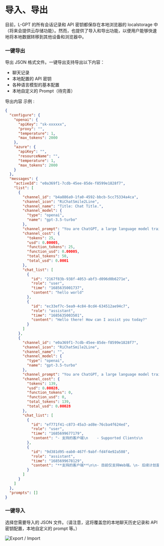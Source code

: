 # 导入、导出

目前，L-GPT 的所有会话记录和 API 密钥都保存在本地浏览器的 localstorage 中（将来会提供云存储功能）。然而，也提供了导入和导出功能，以便用户能够快速地将本地数据转移到其他设备和浏览器中。

### 一键导出

导出 JSON 格式文件。一键导出支持导出以下内容：

- 聊天记录
- 本地配置的 API 密钥
- 各种语言模型的基本配置
- 本地自定义的 Prompt（待完善）

导出内容 示例 :

```json filename="LGPT_Export_2023-06-03.json" copy
{
  "configure": {
    "openai": {
      "apiKey": "sk-xxxxxx",
      "proxy": "",
      "temperature": 1,
      "max_tokens": 2000
    },
    "azure": {
      "apiKey": "",
      "resourceName": "",
      "temperature": 1,
      "max_tokens": 2000
    }
  },
  "messages": {
    "activeId": "e0a369f1-7cdb-45ee-85de-f8599e1828f7",
    "list": [
      {
        "channel_id": "b4a886a9-1fa0-4592-bbcb-5cc75334a4ca",
        "channel_icon": "RiChatSmile2Line",
        "channel_name": "Title: Chat Title.",
        "channel_model": {
          "type": "openai",
          "name": "gpt-3.5-turbo"
        },
        "channel_prompt": "You are ChatGPT, a large language model trained by OpenAI. Follow the user's instructions carefully. Respond using markdown.",
        "channel_cost": {
          "tokens": 25,
          "usd": 0.00005,
          "function_tokens": 25,
          "function_usd": 0.00005,
          "total_tokens": 50,
          "total_usd": 0.0001
        },
        "chat_list": [
          {
            "id": "2167f83b-938f-4053-abf3-d096d0b6271e",
            "role": "user",
            "time": "1685635001737",
            "content": "hello world"
          },
          {
            "id": "ec33ef7c-5ea9-4c84-8cd4-634512ae94c7",
            "role": "assistant",
            "time": "1685635003501",
            "content": "Hello there! How can I assist you today?"
          }
        ]
      },
      {
        "channel_id": "e0a369f1-7cdb-45ee-85de-f8599e1828f7",
        "channel_icon": "RiChatSmile2Line",
        "channel_name": "",
        "channel_model": {
          "type": "openai",
          "name": "gpt-3.5-turbo"
        },
        "channel_prompt": "You are ChatGPT, a large language model trained by OpenAI. Follow the user's instructions carefully. Respond using markdown.",
        "channel_cost": {
          "tokens": 139,
          "usd": 0.00028,
          "function_tokens": 0,
          "function_usd": 0,
          "total_tokens": 139,
          "total_usd": 0.00028
        },
        "chat_list": [
          {
            "id": "ef771f41-c873-45a3-ad8e-76cba4f624ed",
            "role": "user",
            "time": "1685699677179",
            "content": "- 支持的客户端\n    - Supported Clients\n        - 目前仅支持web端。后续计划是拓展到全平台，预计6月份开始pc平台客户端的开发\n        - Currently, only web platform is supported. The plan is to expand to all platforms, with the development of PC platform client expected to start in June."
          },
          {
            "id": "9d381d95-eab0-467f-9abf-fd4f4e92a508",
            "role": "assistant",
            "time": "1685699678129",
            "content": "**支持的客户端**\n\n- 目前仅支持Web端。\n- 后续计划是拓展到全平台。\n-"
          }
        ]
      }
    ]
  },
  "prompts": []
}
```

### 一键导入

选择您需要导入的 JSON 文件。（请注意，这将覆盖您的本地聊天历史记录和 API 密钥配置，本地自定义的 prompt 等。）

![Export / Import](/basic/export-import/export-import.png)
